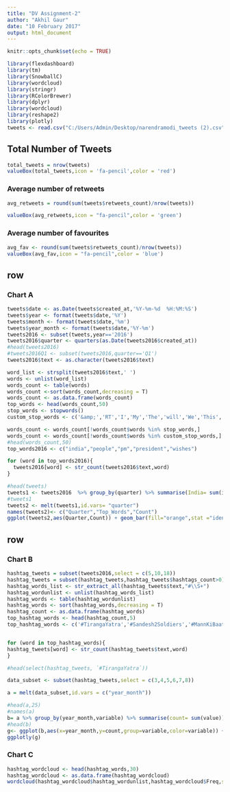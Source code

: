 ---
title: "DV Assignment-2"
author: "Akhil Gaur"
date: "10 February 2017"
output: html_document
---

```{r setup, include=FALSE}
knitr::opts_chunk$set(echo = TRUE)
```



```{r}
library(flexdashboard)
library(tm)
library(SnowballC)
library(wordcloud)
library(stringr)
library(RColorBrewer)
library(dplyr)
library(wordcloud)
library(reshape2)
library(plotly)
tweets <- read.csv("C:/Users/Admin/Desktop/narendramodi_tweets (2).csv")

```

## Total Number of Tweets


```{r}
total_tweets = nrow(tweets)
valueBox(total_tweets,icon = 'fa-pencil',color = 'red')
```

### 	Average number of retweets

```{r}
avg_retweets = round(sum(tweets$retweets_count)/nrow(tweets))

valueBox(avg_retweets,icon = "fa-pencil",color = 'green')
```
### 	Average number of favourites

```{r}
avg_fav <- round(sum(tweets$retweets_count)/nrow(tweets))
valueBox(avg_fav,icon = "fa-pencil",color = 'blue')

```

row {data-width=650}
-----------------------------------------------------------------------

### Chart A

```{r}
tweets$date <- as.Date(tweets$created_at,'%Y-%m-%d  %H:%M:%S')
tweets$year <- format(tweets$date,'%Y')
tweets$month <- format(tweets$date,'%m')
tweets$year_month <- format(tweets$date,'%Y-%m')
tweets2016 <- subset(tweets,year=='2016')
tweets2016$quarter <- quarters(as.Date(tweets2016$created_at))
#head(tweets2016)
#tweets2016Q1 <- subset(tweets2016,quarter=='Q1')
tweets2016$text <- as.character(tweets2016$text)

word_list <- strsplit(tweets2016$text,' ')
words <- unlist(word_list)
words_count <- table(words)
words_count <-sort(words_count,decreasing = T)
words_count <- as.data.frame(words_count)
top_words <- head(words_count,50)
stop_words <- stopwords()
custom_stop_words <- c('&amp;','RT','I','My','The','will','We','This','us','will','can')

words_count <- words_count[!words_count$words %in% stop_words,]
words_count <- words_count[!words_count$words %in% custom_stop_words,]
#head(words_count,50)
top_words2016 <- c("india","people","pm","president","wishes")

for (word in top_words2016){
  tweets2016[word] <- str_count(tweets2016$text,word)
}

#head(tweets)
tweets1 <- tweets2016  %>% group_by(quarter) %>% summarise(India= sum(india,na.rm=T),People= sum(people,na.rm=T),PM=sum(pm,na.rm=T),President = sum(president,na.rm=T),Wishes=sum(wishes,na.rm=T)) 
#tweets1
tweets2 <- melt(tweets1,id.vars= "quarter")
names(tweets2)<- c("Quarter","Top_Words","Count")
ggplot(tweets2,aes(Quarter,Count)) + geom_bar(fill="orange",stat ="identity") +facet_wrap(~Top_Words)


```
row {data-width=350}
-----------------------------------------------------------------------

### Chart B

```{r}
hashtag_tweets = subset(tweets2016,select = c(5,10,18)) 
hashtag_tweets = subset(hashtag_tweets,hashtag_tweets$hashtags_count>0)
hashtag_words_list <- str_extract_all(hashtag_tweets$text,"#\\S+")
hashtag_wordunlist <- unlist(hashtag_words_list)
hashtag_words <- table(hashtag_wordunlist)
hashtag_words <- sort(hashtag_words,decreasing = T)
hashtag_count <- as.data.frame(hashtag_words)
top_hashtag_words <- head(hashtag_count,5)
top_hashtag_words <- c('#TirangaYatra','#Sandesh2Soldiers','#MannKiBaat','#YogaDay','#TransformingIndia')


for (word in top_hashtag_words){
hashtag_tweets[word] <- str_count(hashtag_tweets$text,word)
}

#head(select(hashtag_tweets, `#TirangaYatra`))

data_subset <- subset(hashtag_tweets,select = c(3,4,5,6,7,8)) 

a = melt(data_subset,id.vars = c("year_month"))

#head(a,25)
#names(a)
b= a %>% group_by(year_month,variable) %>% summarise(count= sum(value))
#head(b)
g<- ggplot(b,aes(x=year_month,y=count,group=variable,color=variable)) +geom_line()
ggplotly(g)

```
### Chart C

```{r}

hashtag_wordcloud <- head(hashtag_words,30)
hashtag_wordcloud <- as.data.frame(hashtag_wordcloud)
wordcloud(hashtag_wordcloud$hashtag_wordunlist,hashtag_wordcloud$Freq,scale = c(2,0.4),colors = brewer.pal(6,'Dark2'))

```